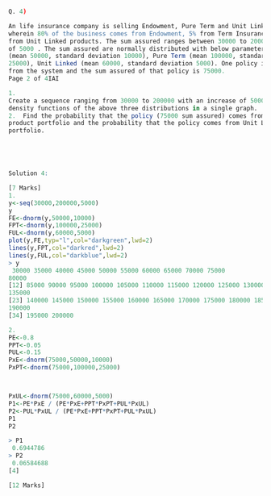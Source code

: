 

```r
Q. 4)

An life insurance company is selling Endowment, Pure Term and Unit Linked products
wherein 80% of the business comes from Endowment, 5% from Term Insurance and 15%
from Unit Linked products. The sum assured ranges between 30000 to 200000 with multiple
of 5000 . The sum assured are normally distributed with below parameters - Endowment
(mean 50000, standard deviation 10000), Pure Term (mean 100000, standard deviation
25000), Unit Linked (mean 60000, standard deviation 5000). One policy is randomly picked
from the system and the sum assured of that policy is 75000.
Page 2 of 4IAI

1. 
Create a sequence ranging from 30000 to 200000 with an increase of 5000 and plot the
density functions of the above three distributions in a single graph.
2.  Find the probability that the policy (75000 sum assured) comes from the Endowment
product portfolio and the probability that the policy comes from Unit Linked Product
portfolio.






```


```r

Solution 4:

[7 Marks]
1. 
y<-seq(30000,200000,5000)
y
FE<-dnorm(y,50000,10000)
FPT<-dnorm(y,100000,25000)
FUL<-dnorm(y,60000,5000)
plot(y,FE,typ="l",col="darkgreen",lwd=2)
lines(y,FPT,col="darkred",lwd=2)
lines(y,FUL,col="darkblue",lwd=2)
> y
 30000 35000 40000 45000 50000 55000 60000 65000 70000 75000
80000
[12] 85000 90000 95000 100000 105000 110000 115000 120000 125000 130000
135000
[23] 140000 145000 150000 155000 160000 165000 170000 175000 180000 185000
190000
[34] 195000 200000
```


```r

2. 
PE<-0.8
PPT<-0.05
PUL<-0.15
PxE<-dnorm(75000,50000,10000)
PxPT<-dnorm(75000,100000,25000)



PxUL<-dnorm(75000,60000,5000)
P1<-PE*PxE / (PE*PxE+PPT*PxPT+PUL*PxUL)
P2<-PUL*PxUL / (PE*PxE+PPT*PxPT+PUL*PxUL)
P1
P2

> P1
 0.6944786
> P2
 0.06584688
[4]

[12 Marks]
```
